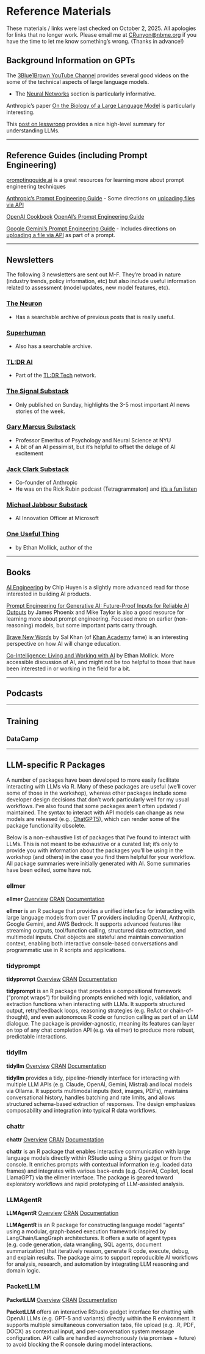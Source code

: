 # Reference Materials {#sec-ref-mats}

These materials / links were last checked on October 2, 2025. All apologies for links that no longer work. Please email me at [CRunyon@nbme.org](mailto:CRunyon@nbme.org) if you have the time to let me know something's wrong. (Thanks in advance!)
  
## Background Information on GPTs

The [3Blue1Brown YouTube Channel](https://www.youtube.com/c/3blue1brown){target="_blank"} provides several good videos on the some of the technical aspects of large language models.

* The [Neural Networks](https://www.youtube.com/playlist?list=PLZHQObOWTQDNU6R1_67000Dx_ZCJB-3pi){target="_blank"} section is particularly informative.

Anthropic's paper [On the Biology of a Large Language Model](https://transformer-circuits.pub/2025/attribution-graphs/biology.html){target="_blank"} is particularly interesting.

This [post on lesswrong](https://www.lesswrong.com/posts/XGHf7EY3CK4KorBpw/understanding-llms-insights-from-mechanistic) provides a nice high-level summary for understanding LLMs.

***

## Reference Guides (including Prompt Engineering)

[promptingguide.ai](https://www.promptingguide.ai/) is a great resources for learning more about prompt engineering techniques

[Anthropic's Prompt Engineering Guide](https://docs.claude.com/en/docs/build-with-claude/prompt-engineering/overview)
- Some directions on [uploading files via API](https://docs.claude.com/en/api/files-create)

[OpenAI Cookbook](https://cookbook.openai.com/)
[OpenAI's Prompt Engineering Guide](https://platform.openai.com/docs/guides/prompt-engineering)

[Google Gemini's Prompt Engineering Guide](https://ai.google.dev/gemini-api/docs/prompting-strategies)
- Includes directions on [uploading a file via API](https://ai.google.dev/gemini-api/docs/files#prompt-guide) as part of a prompt.

***
## Newsletters

The following 3 newsletters are sent out M-F. They're broad in nature (industry trends, policy information, etc) but also include useful information related to assessment (model updates, new model features, etc).

### [The Neuron](https://www.theneuron.ai/newsletter)
- Has a searchable archive of previous posts that is really useful.

### [Superhuman](https://www.superhuman.ai/)
- Also has a searchable archive.

### [TL:DR AI](https://tldr.tech/ai)
-  Part of the [TL:DR Tech](https://tldr.tech/) network.

### [The Signal Substack](https://thesignal.substack.com/)
- Only published on Sunday, highlights the 3-5 most important AI news stories of the week.

### [Gary Marcus Substack](https://substack.com/@garymarcus)
- Professor Emeritus of Psychology and Neural Science at NYU
- A bit of an AI pessimist, but it's helpful to offset the deluge of AI excitement

### [Jack Clark Substack](https://substack.com/@importai)
- Co-founder of Anthropic
- He was on the Rick Rubin podcast (Tetragrammaton) and [it's a fun listen](https://www.tetragrammaton.com/content/jack-clark)

### [Michael Jabbour Substack](https://michaeljjabbour.substack.com/)
- AI Innovation Officer at Microsoft



### [One Useful Thing](oneusefulthing.org)
- by Ethan Mollick, author of the 

***

## Books

[AI Engineering](https://www.oreilly.com/library/view/ai-engineering/9781098166298/) by Chip Huyen is a slightly more advanced read for those interested in building AI products.

[Prompt Engineering for Generative AI: Future-Proof Inputs for Reliable AI Outputs](https://www.oreilly.com/library/view/prompt-engineering-for/9781098153427/) by James Phoenix and Mike Taylor is also a good resource for learning more about prompt engineering. Focused more on earlier (non-reasoning) models, but some important parts carry through.

[Brave New Words](https://www.penguinrandomhouse.com/books/740806/brave-new-words-by-salman-khan/) by Sal Khan (of [Khan Academy](https://www.khanacademy.org/) fame) is an interesting perspective on how AI will change education.

[Co-Intelligence: Living and Working with AI](https://www.penguinrandomhouse.com/books/741805/co-intelligence-by-ethan-mollick/) by Ethan Mollick. More accessible discussion of AI, and might not be too helpful to those that have been interested in or working in the field for a bit.

***

## Podcasts

***

## Training

### DataCamp

***

## LLM-specific R Packages {#sec-r-llm-packages}

A number of packages have been developed to more easily facilitate interacting with LLMs via R. 
Many of these packages are useful (we'll cover some of those in the workshop), whereas other packages include some developer design decisions that don't work particularly well for my usual workflows. 
I've also found that some packages aren't often updated / maintained. 
The syntax to interact with API models can change as new models are released (e.g., [ChatGPT5](08-gen-ai-parameters.qmd#sec-gpt5)), which can render some of the package functionality obsolete.

Below is a non-exhaustive list of packages that I've found to interact with LLMs. 
This is not meant to be exhaustive or a curated list; it's only to provide you with information about the packages you'll be using in the workshop (and others) in the case you find them helpful for your workflow.
All package summaries were initially generated with AI.
Some summaries have been edited, some have not.

### ellmer
**ellmer** [Overview](https://ellmer.tidyverse.org/){target="_blank"} [CRAN](https://cran.r-project.org/web/packages/ellmer/index.html){target="_blank"} [Documentation]( https://cran.r-project.org/web/packages/ellmer/refman/ellmer.html){target="_blank"}  

**ellmer** is an R package that provides a unified interface for interacting with large language models from over 17 providers including OpenAI, Anthropic, Google Gemini, and AWS Bedrock. It supports advanced features like streaming outputs, tool/function calling, structured data extraction, and multimodal inputs. Chat objects are stateful and maintain conversation context, enabling both interactive console-based conversations and programmatic use in R scripts and applications.

### tidyprompt
**tidyprompt** [Overview](https://github.com/KennispuntTwente/tidyprompt){target="_blank"} [CRAN](https://cran.r-project.org/web/packages/tidyprompt/index.html){target="_blank"} [Documentation](https://cran.r-project.org/web/packages/tidyprompt/refman/tidyprompt.html){target="_blank"}  

**tidyprompt** is an R package that provides a compositional framework (“prompt wraps”) for building prompts enriched with logic, validation, and extraction functions when interacting with LLMs. It supports structured output, retry/feedback loops, reasoning strategies (e.g. ReAct or chain-of-thought), and even autonomous R code or function calling as part of an LLM dialogue. The package is provider-agnostic, meaning its features can layer on top of any chat completion API (e.g. via ellmer) to produce more robust, predictable interactions.

### tidyllm
**tidyllm** [Overview](https://github.com/edubruell/tidyllm){target="_blank"} [CRAN](https://cran.r-project.org/web/packages/tidyllm/index.html){target="_blank"} [Documentation](https://cran.r-project.org/web/packages/tidyllm/refman/tidyllm.html){target="_blank"}  

**tidyllm** provides a tidy, pipeline-friendly interface for interacting with multiple LLM APIs (e.g. Claude, OpenAI, Gemini, Mistral) and local models via Ollama. It supports multimodal inputs (text, images, PDFs), maintains conversational history, handles batching and rate limits, and allows structured schema-based extraction of responses. The design emphasizes composability and integration into typical R data workflows.  

### chattr
**chattr** [Overview](https://mlverse.github.io/chattr/){target="_blank"} [CRAN](https://cran.r-project.org/web/packages/chattr/index.html){target="_blank"} [Documentation](https://cran.r-project.org/web/packages/chattr/refman/chattr.html){target="_blank"}  

**chattr** is an R package that enables interactive communication with large language models directly within RStudio using a Shiny gadget or from the console. It enriches prompts with contextual information (e.g. loaded data frames) and integrates with various back-ends (e.g. OpenAI, Copilot, local LlamaGPT) via the ellmer interface. The package is geared toward exploratory workflows and rapid prototyping of LLM-assisted analysis.  

### LLMAgentR
**LLMAgentR** [Overview](https://github.com/knowusuboaky/LLMAgentR){target="_blank"} [CRAN](https://cran.r-project.org/web/packages/LLMAgentR/index.html){target="_blank"} [Documentation](https://cran.r-project.org/web/packages/LLMAgentR/refman/LLMAgentR.html){target="_blank"}  

**LLMAgentR** is an R package for constructing language model “agents” using a modular, graph-based execution framework inspired by LangChain/LangGraph architectures. It offers a suite of agent types (e.g. code generation, data wrangling, SQL agents, document summarization) that iteratively reason, generate R code, execute, debug, and explain results. The package aims to support reproducible AI workflows for analysis, research, and automation by integrating LLM reasoning and domain logic.

### PacketLLM
**PacketLLM** [Overview](https://antoniczolgowski.r-universe.dev/PacketLLM){target="_blank"} [CRAN](https://cran.r-project.org/web/packages/PacketLLM/index.html){target="_blank"} [Documentation](https://cran.r-project.org/web/packages/PacketLLM/vignettes/PacketLLM-introduction.html){target="_blank"}  

**PacketLLM** offers an interactive RStudio gadget interface for chatting with OpenAI LLMs (e.g. GPT-5 and variants) directly within the R environment. It supports multiple simultaneous conversation tabs, file upload (e.g. .R, PDF, DOCX) as contextual input, and per-conversation system message configuration. API calls are handled asynchronously (via promises + future) to avoid blocking the R console during model interactions.

